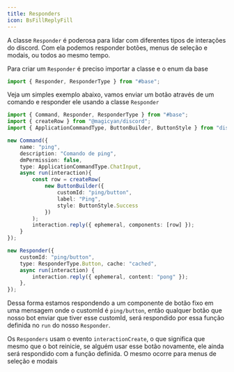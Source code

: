 ```yaml
---
title: Responders
icon: BsFillReplyFill
---
```


A classe `Responder` é poderosa para lidar com diferentes tipos de interações do discord. Com ela podemos responder botões, menus de seleção e modais, ou todos ao mesmo tempo.

Para criar um `Responder` é preciso importar a classe e o enum da base
```ts title="responder.ts"
import { Responder, ResponderType } from "#base";
```
Veja um simples exemplo abaixo, vamos enviar um botão através de um comando e responder ele usando a classe `Responder`

```ts
import { Command, Responder, ResponderType } from "#base";
import { createRow } from "@magicyan/discord";
import { ApplicationCommandType, ButtonBuilder, ButtonStyle } from "discord.js";

new Command({
    name: "ping",
    description: "Comando de ping",
    dmPermission: false,
    type: ApplicationCommandType.ChatInput,
    async run(interaction){
        const row = createRow(
            new ButtonBuilder({
                customId: "ping/button",
                label: "Ping", 
                style: ButtonStyle.Success
            })
        );
        interaction.reply({ ephemeral, components: [row] });
    }
});

new Responder({
    customId: "ping/button",
    type: ResponderType.Button, cache: "cached",
    async run(interaction) {
        interaction.reply({ ephemeral, content: "pong" });
    },
});
```

Dessa forma estamos respondendo a um componente de botão fixo em uma mensagem onde o customId é `ping/button`, então qualquer botão que nosso bot enviar que tiver esse customId, será respondido por essa função definida no `run` do nosso `Responder`.

Os `Responders` usam o evento `interactionCreate`, o que significa que mesmo que o bot reinicie, se alguém usar esse botão novamente, ele ainda será respondido com a função definida. O mesmo ocorre para menus de seleção e modais